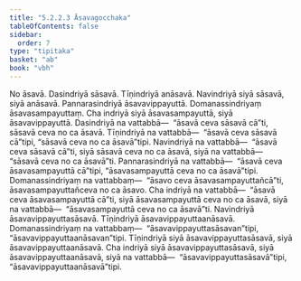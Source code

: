 ```yaml
---
title: "5.2.2.3 Āsavagocchaka"
tableOfContents: false
sidebar:
  order: 7
type: "tipitaka"
basket: "ab"
book: "vbh"
---
```



<DynamicBreadcrumb />

<Paragraph number="914" book="vbh">
No āsavā. Dasindriyā sāsavā. Tīṇindriyā anāsavā. Navindriyā siyā sāsavā, siyā anāsavā. Pannarasindriyā āsavavippayuttā. Domanassindriyaṃ āsavasampayuttaṃ. Cha indriyā siyā āsavasampayuttā, siyā āsavavippayuttā. Dasindriyā na vattabbā—  “āsavā ceva sāsavā cā”ti, sāsavā ceva no ca āsavā. Tīṇindriyā na vattabbā—  “āsavā ceva sāsavā cā”tipi, “sāsavā ceva no ca āsavā”tipi. Navindriyā na vattabbā—  “āsavā ceva sāsavā cā”ti, siyā sāsavā ceva no ca āsavā, siyā na vattabbā—  “sāsavā ceva no ca āsavā”ti.
</Paragraph>

<Paragraph number="915" book="vbh">
Pannarasindriyā na vattabbā—  “āsavā ceva āsavasampayuttā cā”tipi, “āsavasampayuttā ceva no ca āsavā”tipi. Domanassindriyaṃ na vattabbaṃ—  “āsavo ceva āsavasampayuttañcā”ti, āsavasampayuttañceva no ca āsavo. Cha indriyā na vattabbā—  “āsavā ceva āsavasampayuttā cā”ti, siyā āsavasampayuttā ceva no ca āsavā, siyā na vattabbā—  “āsavasampayuttā ceva no ca āsavā”ti. Navindriyā āsavavippayuttasāsavā. Tīṇindriyā āsavavippayuttaanāsavā. Domanassindriyaṃ na vattabbaṃ—  “āsavavippayuttasāsavan”tipi, “āsavavippayuttaanāsavan”tipi. Tīṇindriyā siyā āsavavippayuttasāsavā, siyā āsavavippayuttaanāsavā. Cha indriyā siyā āsavavippayuttasāsavā, siyā āsavavippayuttaanāsavā, siyā na vattabbā—  “āsavavippayuttasāsavā”tipi, “āsavavippayuttaanāsavā”tipi.
</Paragraph>